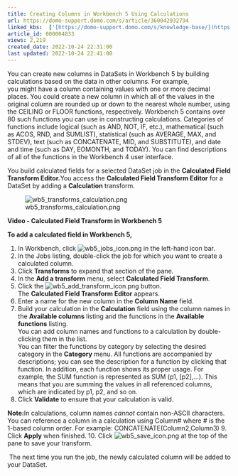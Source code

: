 ```yaml
---
title: Creating Columns in Workbench 5 Using Calculations
url: https://domo-support.domo.com/s/article/360042932794
linked_kbs:  ['[https://domo-support.domo.com/s/knowledge-base/](https://domo-support.domo.com/s/knowledge-base/)', '[https://domo-support.domo.com/s/](https://domo-support.domo.com/s/)', '[https://domo-support.domo.com/s/topic/0TO5w000000ZammGAC](https://domo-support.domo.com/s/topic/0TO5w000000ZammGAC)', '[https://domo-support.domo.com/s/topic/0TO5w000000ZaoPGAS](https://domo-support.domo.com/s/topic/0TO5w000000ZaoPGAS)', '[https://domo-support.domo.com/s/topic/0TO5w000000ZapTGAS](https://domo-support.domo.com/s/topic/0TO5w000000ZapTGAS)', '[https://domo-support.domo.com/s/article/360042932794](https://domo-support.domo.com/s/article/360042932794)', '[https://domo-support.domo.com/s/topic/0TO5w000000ZapTGAS/workbench-5](https://domo-support.domo.com/s/topic/0TO5w000000ZapTGAS/workbench-5)', '[https://domo-support.domo.com/s/article/360043429933](https://domo-support.domo.com/s/article/360043429933)', '[https://domo-support.domo.com/s/article/360043429953](https://domo-support.domo.com/s/article/360043429953)', '[https://domo-support.domo.com/s/article/360042925494](https://domo-support.domo.com/s/article/360042925494)', '[https://domo-support.domo.com/s/article/4408174643607](https://domo-support.domo.com/s/article/4408174643607)', '[https://domo-support.domo.com/s/article/360043429913](https://domo-support.domo.com/s/article/360043429913)', '[https://domo-support.domo.com/s/login/](https://domo-support.domo.com/s/login/)']
article_id: 000004833
views: 2,219
created_date: 2022-10-24 22:31:00
last updated: 2022-10-24 22:41:00
---
```




You can create new columns in DataSets in Workbench 5 by building calculations based on the data in other columns. For example, you might have a column containing values with one or more decimal places. You could create a new column in which all of the values in the original column are rounded up or down to the nearest whole number, using the CEILING or FLOOR functions, respectively. Workbench 5 contains over 80 such functions you can use in constructing calculations. Categories of functions include logical (such as AND, NOT, IF, etc.), mathematical (such as ACOS, RND, and SUMLIST), statistical (such as AVERAGE, MAX, and STDEV), text (such as CONCATENATE, MID, and SUBSTITUTE), and date and time (such as DAY, EOMONTH, and TODAY). You can find descriptions of all of the functions in the Workbench 4 user interface.


You build calculated fields for a selected DataSet job in the **Calculated Field Transform Editor.**You access the **Calculated Field Transform Editor** for a DataSet by adding a **Calculation** transform.


![wb5_transforms_calculation.png](wb5_transforms_calculation.png)  
  



**Video - Calculated Field Transform in Workbench 5**



**To add a calculated field in Workbench 5,**


1. In Workbench, click ![wb5_jobs_icon.png](wb5_jobs_icon.png) in the left-hand icon bar.
2. In the Jobs listing, double-click the job for which you want to create a calculated column.
3. Click **Transforms** to expand that section of the pane.
4. In the **Add a transform** menu, select **Calculated Field Transform**.
5. Click the ![wb5_add_transform_icon.png](wb5_add_transform_icon.png) button.  
The **Calculated Field Transform Editor** appears.
6. Enter a name for the new column in the **Column Name** field.
7. Build your calculation in the **Calculation** field using the column names in the **Available columns** listing and the functions in the **Available**  **functions** listing.  
You can add column names and functions to a calculation by double-clicking them in the list.    
You can filter the functions by category by selecting the desired category in the **Category** menu. All functions are accompanied by descriptions; you can see the description for a function by clicking that function. In addition, each function shows its proper usage. For example, the SUM function is represented as SUM (p1, [p2],...). This means that you are summing the values in all referenced columns, which are indicated by p1, p2, and so on.
8. Click **Validate** to ensure that your calculation is valid.




 


**Note:**In calculations, column names *cannot* contain non-ASCII characters. You can reference a column in a calculation using Column# where # is the 1-based column order. For example: CONCATENATE(Column2,Column3)
9. Click **Apply** when finished.
10. Click ![wb5_save_icon.png](wb5_save_icon.png) at the top of the pane to save your transform.


 The next time you run the job, the newly calculated column will be added to your DataSet.

